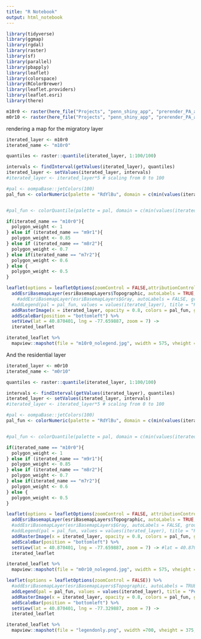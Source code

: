 ```yaml
---
title: "R Notebook"
output: html_notebook
---
```


```r
library(tidyverse)
library(ggmap)
library(rgdal)
library(raster)
library(sf)
library(parallel)
library(pbapply)
library(leaflet)
library(colorspace)
library(RColorBrewer)
library(leaflet.providers)
library(leaflet.esri)
library(there)
```


```r
m10r0 <- raster(here_file("Projects", "penn_shiny_app", "prerender_PA_app", "m10r0.tif"))
m0r10 <- raster(here_file("Projects", "penn_shiny_app", "prerender_PA_app", "m0r10.tif"))
```

rendering a map for the migratory layer
```r
iterated_layer <- m10r0
iterated_name <- "m10r0"

quantiles <- raster::quantile(iterated_layer, 1:100/100)

intervals <- findInterval(getValues(iterated_layer), quantiles)
iterated_layer <- setValues(iterated_layer, intervals)
#iterated_layer <- iterated_layer*5 # scaling from 0 to 100

#pal <- oompaBase::jetColors(100)
pal_fun <- colorNumeric(palette = "RdYlBu", domain = c(min(values(iterated_layer), na.rm = TRUE), max(values(iterated_layer), na.rm = TRUE)), na.color = NA, reverse = TRUE)


#pal_fun <- colorQuantile(palette = pal, domain = c(min(values(iterated_layer), na.rm = TRUE), max(values(iterated_layer), na.rm = TRUE)), na.color = NA, n = 10)

if(iterated_name == "m10r0"){
  polygon_weight <- 1
} else if (iterated_name == "m9r1"){
  polygon_weight <- 0.85
} else if (iterated_name == "m8r2"){
  polygon_weight <- 0.7
} else if(iterated_name == "m7r2"){
  polygon_weight <- 0.6
} else {
  polygon_weight <- 0.5
}

leaflet(options = leafletOptions(zoomControl = FALSE,attributionControl=FALSE)) %>%
  addEsriBasemapLayer(esriBasemapLayers$Topographic, autoLabels = TRUE, group = "Topographic map") %>%
    #addEsriBasemapLayer(esriBasemapLayers$Gray, autoLabels = FALSE, group = "Topographic map") %>%
  #addLegend(pal = pal_fun, values = values(iterated_layer), title = "Percentile") %>%
  addRasterImage(x = iterated_layer, opacity = 0.8, colors = pal_fun, group = "Predictive layer", project = FALSE) %>%
  addScaleBar(position = "bottomleft") %>%
  setView(lat = 40.870401, lng = -77.659887, zoom = 7) ->
  iterated_leaflet

iterated_leaflet %>%
  mapview::mapshot(file = "m10r0_nolegend.jpg", vwidth = 575, vheight = 375, remove_controls = NULL)

```

And the residential layer
```r
iterated_layer <- m0r10
iterated_name <- "m0r10"

quantiles <- raster::quantile(iterated_layer, 1:100/100)

intervals <- findInterval(getValues(iterated_layer), quantiles)
iterated_layer <- setValues(iterated_layer, intervals)
#iterated_layer <- iterated_layer*5 # scaling from 0 to 100

#pal <- oompaBase::jetColors(100)
pal_fun <- colorNumeric(palette = "RdYlBu", domain = c(min(values(iterated_layer), na.rm = TRUE), max(values(iterated_layer), na.rm = TRUE)), na.color = NA, reverse = TRUE)


#pal_fun <- colorQuantile(palette = pal, domain = c(min(values(iterated_layer), na.rm = TRUE), max(values(iterated_layer), na.rm = TRUE)), na.color = NA, n = 10)

if(iterated_name == "m10r0"){
  polygon_weight <- 1
} else if (iterated_name == "m9r1"){
  polygon_weight <- 0.85
} else if (iterated_name == "m8r2"){
  polygon_weight <- 0.7
} else if(iterated_name == "m7r2"){
  polygon_weight <- 0.6
} else {
  polygon_weight <- 0.5
}

leaflet(options = leafletOptions(zoomControl = FALSE, attributionControl=FALSE)) %>%
  addEsriBasemapLayer(esriBasemapLayers$Topographic, autoLabels = TRUE, group = "Topographic map") %>%
  #addEsriBasemapLayer(esriBasemapLayers$Gray, autoLabels = FALSE, group = "Topographic map") %>%
  #addLegend(pal = pal_fun, values = values(iterated_layer), title = "Percentile") %>%
  addRasterImage(x = iterated_layer, opacity = 0.8, colors = pal_fun, group = "Predictive layer", project = FALSE) %>%
  addScaleBar(position = "bottomleft") %>%
  setView(lat = 40.870401, lng = -77.659887, zoom = 7) -> #lat = 40.870401, lng = -77.329887
  iterated_leaflet

iterated_leaflet %>%
  mapview::mapshot(file = "m0r10_nolegend.jpg", vwidth = 575, vheight = 375, remove_controls = NULL) #700

```


```r
leaflet(options = leafletOptions(zoomControl = FALSE)) %>%
  #addEsriBasemapLayer(esriBasemapLayers$Topographic, autoLabels = TRUE, group = "Topographic map") %>%
  addLegend(pal = pal_fun, values = values(iterated_layer), title = "Percentile", opacity = 1) %>%
  addRasterImage(x = iterated_layer, opacity = 0.8, colors = pal_fun, group = "Predictive layer", project = FALSE) %>%
  addScaleBar(position = "bottomleft") %>%
  setView(lat = 40.870401, lng = -77.329887, zoom = 7) ->
  iterated_leaflet

iterated_leaflet %>%
  mapview::mapshot(file = "legendonly.png", vwidth =700, vheight = 375, remove_controls = NULL)
```


